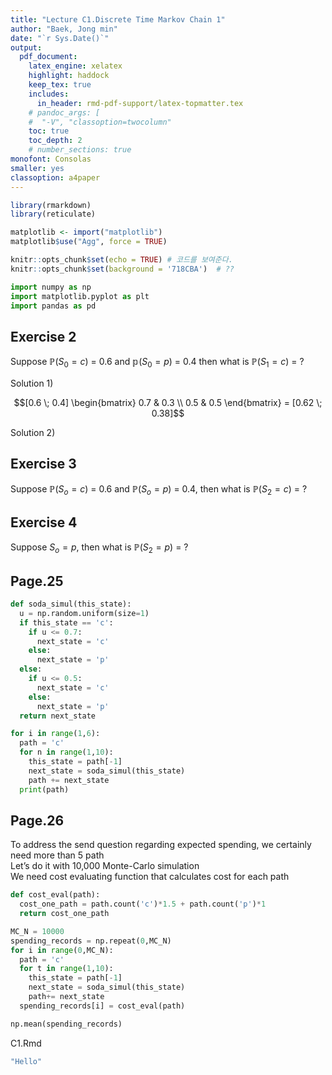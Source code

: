 ```yaml
---
title: "Lecture C1.Discrete Time Markov Chain 1"  
author: "Baek, Jong min"  
date: "`r Sys.Date()`"  
output:   
  pdf_document:  
    latex_engine: xelatex
    highlight: haddock  
    keep_tex: true  
    includes:
      in_header: rmd-pdf-support/latex-topmatter.tex
    # pandoc_args: [
    #  "-V", "classoption=twocolumn"
    toc: true   
    toc_depth: 2  
    # number_sections: true  
monofont: Consolas
smaller: yes
classoption: a4paper
---
```

```r
library(rmarkdown)
library(reticulate)

matplotlib <- import("matplotlib")
matplotlib$use("Agg", force = TRUE)

knitr::opts_chunk$set(echo = TRUE) # 코드를 보여준다.
knitr::opts_chunk$set(background = '718CBA')  # ??
```

```python
import numpy as np
import matplotlib.pyplot as plt
import pandas as pd
```

\newpage

## Exercise 2

\vspace{10pt}

Suppose $\mathbb{P}(S_0 = c)$ =  0.6 and $\mathbb{p}(S_0 = p)$  = 0.4 then what is $\mathbb{P}(S_1 = c)$ = ?  

Solution 1)  

$$[0.6 \; 0.4] \begin{bmatrix}
0.7 & 0.3 \\
0.5 & 0.5
\end{bmatrix} = [0.62 \; 0.38]$$

\vspace{10pt}

Solution 2)

\begin{align*}
\mathbb{P}(S_1 =  c ) &= \mathbb{P}(S_1 = c ,S_o = c)+ \mathbb{P}(S_1 = c, S_o = p) \\
             &= \mathbb{P}(S_1 \mid S_o = c)\mathbb{P}(S_o = c) +\mathbb{P}(S_1 = c \mid S_o = p)\mathbb{P}(S_o = p) \\
             &= 0.7\times 0.6 + 0.5\times 0.4 \\
             &= 0.62
\end{align*}


## Exercise 3

Suppose $\mathbb{P}(S_o = c)$ = 0.6 and $\mathbb{P}(S_o = p)$ = 0.4, then what is $\mathbb{P}(S_2 = c)$ = ?

\vspace{10pt}

\begin{align*}
[0.6 \; 0.4] &= 
\begin{bmatrix}
0.7 & 0.3 \\
0.5 & 0.5
\end{bmatrix}^2 = [ ? \; ?]
\end{align*}

\begin{align*}
[0.6 \; 0.4] &= 
\begin{bmatrix}
0.64 & 0.36 \\
0.6 & 0.4
\end{bmatrix} = [0.624 \; 0.376]
\end{align*}

## Exercise 4
Suppose $S_o = p$, then what is $\mathbb{P}(S_2 = p)$ = ?  
\vspace{5pt}
\begin{align*}
S_o &= p \\
    &= \mathbb{P}(S_1 = c) = 0.5 \\
    &= \mathbb{P}(S_1 = p) = 0.5 \\
\vspace{5pt}
[0 \, 1](P^2) &= [0 \; 1]
\begin{bmatrix}
0.64 & 0.36 \\
0.6 & 0.4
\end{bmatrix} \\
&=[0.6 \: 0.4]
\end{align*}

\newpage

## Page.25

\vspace{10pt}

```python
def soda_simul(this_state):
  u = np.random.uniform(size=1)
  if this_state == 'c':
    if u <= 0.7:
      next_state = 'c'
    else:
      next_state = 'p'
  else:    
    if u <= 0.5:
      next_state = 'c'
    else:
      next_state = 'p'
  return next_state

```

```python
for i in range(1,6):
  path = 'c'
  for n in range(1,10):
    this_state = path[-1]
    next_state = soda_simul(this_state)
    path += next_state
  print(path)
```
\newpage

## Page.26

To address the send question regarding expected spending, we certainly need more than 5 path  
Let's do it with 10,000 Monte-Carlo simulation  
We need cost evaluating function that calculates cost for each path  

\vspace{10pt}

```python
def cost_eval(path):
  cost_one_path = path.count('c')*1.5 + path.count('p')*1
  return cost_one_path
```

```python
MC_N = 10000
spending_records = np.repeat(0,MC_N)
for i in range(0,MC_N):
  path = 'c'
  for t in range(1,10):
    this_state = path[-1]
    next_state = soda_simul(this_state)
    path+= next_state
  spending_records[i] = cost_eval(path)
```


```python
np.mean(spending_records)
```

\vspace{10pt}

C1.Rmd
```r
"Hello"
```


